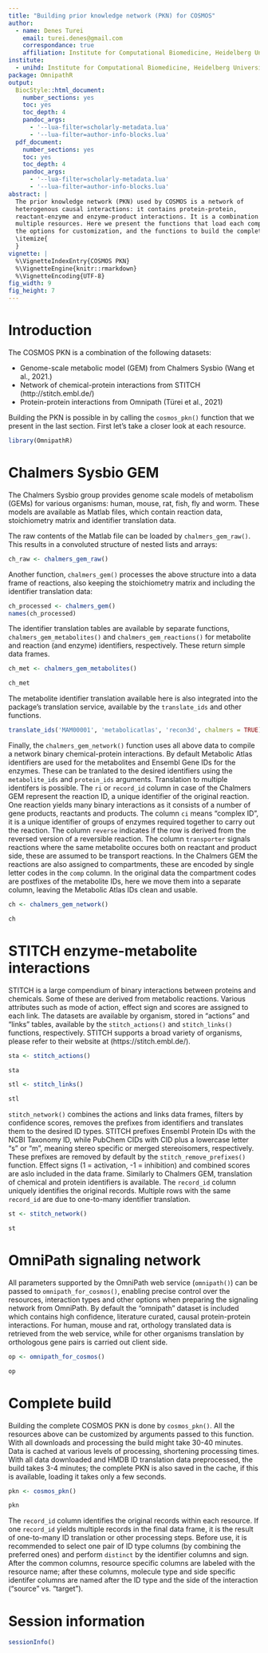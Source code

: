```yaml
---
title: "Building prior knowledge network (PKN) for COSMOS"
author:
  - name: Denes Turei
    email: turei.denes@gmail.com
    correspondance: true
    affiliation: Institute for Computational Biomedicine, Heidelberg University
institute:
  - unihd: Institute for Computational Biomedicine, Heidelberg University
package: OmnipathR
output:
  BiocStyle::html_document:
    number_sections: yes
    toc: yes
    toc_depth: 4
    pandoc_args:
      - '--lua-filter=scholarly-metadata.lua'
      - '--lua-filter=author-info-blocks.lua'
  pdf_document:
    number_sections: yes
    toc: yes
    toc_depth: 4
    pandoc_args:
      - '--lua-filter=scholarly-metadata.lua'
      - '--lua-filter=author-info-blocks.lua'
abstract: |
  The prior knowledge network (PKN) used by COSMOS is a network of
  heterogenous causal interactions: it contains protein-protein,
  reactant-enzyme and enzyme-product interactions. It is a combination of
  multiple resources. Here we present the functions that load each component,
  the options for customization, and the functions to build the complete PKN.
  \itemize{
  }
vignette: |
  %\VignetteIndexEntry{COSMOS PKN}
  %\VignetteEngine{knitr::rmarkdown}
  %\VignetteEncoding{UTF-8}
fig_width: 9
fig_height: 7
---
```


# Introduction

The COSMOS PKN is a combination of the following datasets:

* Genome-scale metabolic model (GEM) from Chalmers Sysbio (Wang et al., 2021.)
* Network of chemical-protein interactions from STITCH (http://stitch.embl.de/)
* Protein-protein interactions from Omnipath (Türei et al., 2021)

Building the PKN is possible in by calling the `cosmos_pkn()` function that we
present in the last section. First let's take a closer look at each resource.

```r
library(OmnipathR)
```

# Chalmers Sysbio GEM

The Chalmers Sysbio group provides genome scale models of metabolism (GEMs) for
various organisms: human, mouse, rat, fish, fly and worm. These models are
available as Matlab files, which contain reaction data, stoichiometry matrix
and identifier translation data.

The raw contents of the Matlab file can be loaded by `chalmers_gem_raw()`. This
results in a convoluted structure of nested lists and arrays:

```r
ch_raw <- chalmers_gem_raw()
```

Another function, `chalmers_gem()` processes the above structure into a data
frame of reactions, also keeping the stoichiometry matrix and including the
identifier translation data:

```r
ch_processed <- chalmers_gem()
names(ch_processed)
```

The identifier translation tables are available by separate functions,
`chalmers_gem_metabolites()` and `chalmers_gem_reactions()` for metabolite and
reaction (and enzyme) identifiers, respectively. These return simple data
frames.

```r
ch_met <- chalmers_gem_metabolites()

ch_met
```

The metabolite identifier translation available here is also integrated into
the package's translation service, available by the `translate_ids` and other
functions.

```r
translate_ids('MAM00001', 'metabolicatlas', 'recon3d', chalmers = TRUE)
```

Finally, the `chalmers_gem_network()` function uses all above data to compile a
network binary chemical-protein interactions. By default Metabolic Atlas
identifiers are used for the metabolites and Ensembl Gene IDs for the
enzymes. These can be tranlated to the desired identifiers using the
`metabolite_ids` and `protein_ids` arguments. Translation to multiple
identifers is possible. The `ri` or `record_id` column in case of the Chalmers
GEM represent the reaction ID, a unique identifier of the original reaction.
One reaction yields many binary interactions as it consists of a number of gene
products, reactants and products. The column `ci` means "complex ID", it is a
unique identifier of groups of enzymes required together to carry out the
reaction. The column `reverse` indicates if the row is derived from the
reversed version of a reversible reaction. The column `transporter` signals
reactions where the same metabolite occures both on reactant and product side,
these are assumed to be transport reactions. In the Chalmers GEM the reactions
are also assigned to compartments, these are encoded by single letter codes in
the `comp` column. In the original data the compartment codes are postfixes of
the metabolite IDs, here we move them into a separate column, leaving the
Metabolic Atlas IDs clean and usable.

```r
ch <- chalmers_gem_network()

ch
```

# STITCH enzyme-metabolite interactions

STITCH is a large compendium of binary interactions between proteins and
chemicals. Some of these are derived from metabolic reactions. Various
attributes such as mode of action, effect sign and scores are assigned to each
link. The datasets are available by organism, stored in "actions" and "links"
tables, available by the `stitch_actions()` and `stitch_links()` functions,
respectively. STITCH supports a broad variety of organisms, please refer to
their website at (https://stitch.embl.de/).

```r
sta <- stitch_actions()

sta
```

```r
stl <- stitch_links()

stl
```

`stitch_network()` combines the actions and links data frames, filters by
confidence scores, removes the prefixes from identifiers and translates them to
the desired ID types. STITCH prefixes Ensembl Protein IDs with the NCBI Taxonomy
ID, while PubChem CIDs with CID plus a lowercase letter "s" or "m", meaning
stereo specific or merged stereoisomers, respectively. These prefixes are
removed by default by the `stitch_remove_prefixes()` function. Effect signs (1
= activation, -1 = inhibition) and combined scores are aslo included in the
data frame. Similarly to Chalmers GEM, translation of chemical and protein
identifiers is available. The `record_id` column uniquely identifies the
original records. Multiple rows with the same `record_id` are due to
one-to-many identifier translation.

```r
st <- stitch_network()

st
```

# OmniPath signaling network

All parameters supported by the OmniPath web service
(`omnipath()`) can be passed to `omnipath_for_cosmos()`,
enabling precise control over the resources, interaction types and other
options when preparing the signaling network from OmniPath. By default the
"omnipath" dataset is included which contains high confidence, literature
curated, causal protein-protein interactions. For human, mouse and rat,
orthology translated data is retrieved from the web service, while for other
organisms translation by orthologous gene pairs is carried out client side.

```r
op <- omnipath_for_cosmos()

op
```

# Complete build

Building the complete COSMOS PKN is done by `cosmos_pkn()`. All the resources
above can be customized by arguments passed to this function. With all
downloads and processing the build might take 30-40 minutes. Data
is cached at various levels of processing, shortening processing times. With
all data downloaded and HMDB ID translation data preprocessed, the build
takes 3-4 minutes; the complete PKN is also saved in the cache, if this is
available, loading it takes only a few seconds.

```r
pkn <- cosmos_pkn()

pkn
```

The `record_id` column identifies the original records within each
resource. If one `record_id` yields multiple records in the final data
frame, it is the result of one-to-many ID translation or other
processing steps. Before use, it is recommended to select one pair of ID
type columns (by combining the preferred ones) and perform `distinct`
by the identifier columns and sign. After the common columns, resource specific
columns are labeled with the resource name; after these columns, molecule type
and side specific identifer columns are named after the ID type and the side of
the interaction ("source" vs. "target").

# Session information

```r
sessionInfo()
```
